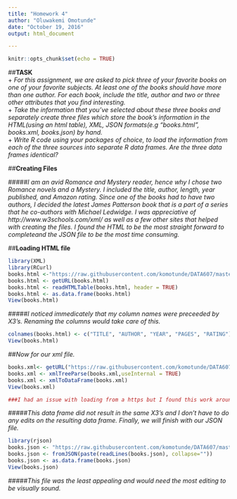 ```yaml
---
title: "Homework 4"
author: "Oluwakemi Omotunde"
date: "October 19, 2016"
output: html_document

---
```


```r
knitr::opts_chunk$set(echo = TRUE)
```

##**TASK**  
+ *For this assignment, we are asked to pick three of your favorite books on one of your favorite subjects. At least one of the books should have more than one author. For each book, include the title, author and two or three other attributes that you find interesting.*    
+ *Take the information that you've selected about these three books and separately create three files which store the book's information in the HTML(using an html table), XML, JSON formats(e.g "books.html", books.xml, books.json) by hand.*    
+ *Write R code using your packages of choice, to load the information from each of the three sources into separate R data frames. Are the three data frames identical?*  

##**Creating Files**

#####*I am an avid Romance and Mystery reader, hence why I chose two Romance novels and a Mystery. I included the title, author, length, year published, and Amazon rating. Since one of the books had to have two authors, I decided the latest James Patterson book that is a part of a series that he co-authors with Michael Ledwidge. I was appreciative of http://www.w3schools.com/xml/ as well as a few other sites that helped with creating the files. I found the HTML to be the most straight forward to completeand the JSON file to be the most time consuming.*

##**Loading HTML file**

```r
library(XML)
library(RCurl)
books.html <-"https://raw.githubusercontent.com/komotunde/DATA607/master/Homework%204/books.html"
books.html <- getURL(books.html)
books.html <- readHTMLTable(books.html, header = TRUE)
books.html <- as.data.frame(books.html)
View(books.html)
```

#####*I noticed immedicately that my column names were preceeded by X3's. Renaming the columns would take care of this.*

```r
colnames(books.html) <- c("TITLE", "AUTHOR", "YEAR", "PAGES", "RATING")
View(books.html)
```

##*Now for our xml file.*
```r
books.xml<- getURL("https://raw.githubusercontent.com/komotunde/DATA607/master/Homework%204/books.xml", ssl.verifyPeer=FALSE)
books.xml <- xmlTreeParse(books.xml,useInternal = TRUE)
books.xml <- xmlToDataFrame(books.xml)
View(books.xml) 

###I had an issue with loading from a https but I found this work around on: http://stackoverflow.com/questions/23584514/error-xml-content-does-not-seem-to-be-xml-r-3-1-0
```

#####*This data frame did not result in the same X3's and I don't have to do any edits on the resulting data frame. Finally, we will finish with our JSON file.*

```r
library(rjson)
books.json <- "https://raw.githubusercontent.com/komotunde/DATA607/master/Homework%204/books.json"
books.json <- fromJSON(paste(readLines(books.json), collapse=""))
books.json <- as.data.frame(books.json)
View(books.json)
```

#####*This file was the least appealing and would need the most editing to be visually sound.*